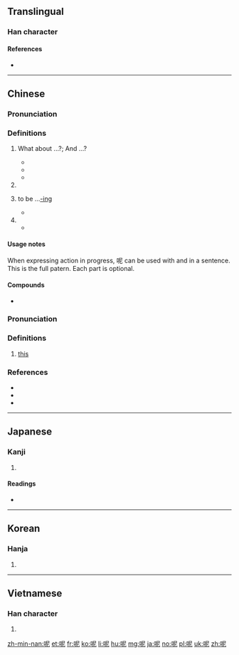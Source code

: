 {{zh-forms}}
==Translingual==
{{stroke order|strokes=8}}

===Han character===
{{Han char|rn=30|rad=口|as=05|sn=8|four=6701<sub>1</sub>|canj=口尸心 (RSP)|ids=⿰[[口]][[尼]]}}

====References====
* {{Han ref|kx=0181.250|dkj=03430|dj=0399.310|hdz=10609.030|uh=5462|ud=21602|bh=A94F|bd=43343}}

----

==Chinese==
{{zh-forms}}

===Pronunciation===
{{zh-pron
|m=ne
|h=pfs=nè
|c=ne1
|mn=neh/nih/ne/nî
|mn_note=all Min Nan cognates
|w=0ne
|cat=particle}}

===Definitions===
{{zh-hanzi}}

# {{gloss|sentence final particle indicating a reciprocal question; used to apply the previously asked question to a new subject}} What about ...?; And ...?
#* {{zh-usex|你 呢？|'''How about''' you?}}
#* {{zh-usex|你 覺得 呢？|'''What do''' you think?}}
#* {{zh-usex|你 爸爸{ba} 好 嗎？^你 媽媽{ma} '''呢'''？|How is your father? '''And''' your mom?}}
# {{gloss|sentence final particle signaling a pause, to emphasize the preceding words}}
# {{gloss|sentence final particle indicating action in progress, English [[present continuous]]}} to be ...[[-ing]]
#* {{zh-usex|我們 上 漢語 課 '''呢'''。|We '''are''' attend'''ing''' a Chinese lesson}}
# {{gloss|sentence final particle used to make questions more indirect, to give the impression that the speaker is speaking to himself}}
#* {{zh-usex|他 去 哪兒{r} 了 呢？|I wonder where he's going?}}

====Usage notes====
When expressing action in progress, 呢 can be used with {{zh-l|正在}} and {{zh-l|著/著}} in a sentence. This is the full patern. Each part is optional.
: {{zh-usex|我們 '''正在''' 上 '''著''' 漢語 課 '''呢'''。|We '''are''' attend'''ing''' a Chinese lesson}}

====Compounds====
* {{zh-l|呢喃}}

===Pronunciation===
{{zh-pron
|c=ni1,nei1
|cat=particle
}}

===Definitions===
# [[this]] {{non-gloss definition|same as {{zh-l|邇}}}}

===References===
* {{cite web
|url = http://resources.allsetlearning.com/chinese/grammar/Expressing_actions_in_progress_(full_form)
|title = Expressing actions in progress (full form)
|work = Chinese Grammar Wiki
|language = Mandarin/English}}
* {{cite web
|url = http://resources.allsetlearning.com/chinese/grammar/Softening_the_tone_of_questions_with_%22ne%22
|title = Softening the tone of questions with "ne"
|work = Chinese Grammar Wiki
|language = Mandarin/English}}
* {{cite web
|url = http://www.cantonese.sheik.co.uk/dictionary/characters/1029/
|title = CantoDict
|language = Mandarin/English}}

{{zh-cat|Beginning}}

----

==Japanese==

===Kanji===
{{ja-kanji|grade=|rs=口05}}

# {{defn|lang=ja|sort=口05}}

====Readings====
* {{ja-readings|on=[[じ]] (ji), [[に]] (ni)|kun=}}

----

==Korean==

===Hanja===
{{ko-hanja|hangeul=니|mr=ni}}

# {{defn|lang=ko|sort=口05}}

----

==Vietnamese==

===Han character===
{{vi-hantu|[[ni]], [[nài]], [[nấy]], [[nê]], [[nỉ]], [[nì]], [[này]]|rs=口05}}

# {{defn|lang=vi|sort=口05}}

[[zh-min-nan:呢]]
[[et:呢]]
[[fr:呢]]
[[ko:呢]]
[[li:呢]]
[[hu:呢]]
[[mg:呢]]
[[ja:呢]]
[[no:呢]]
[[pl:呢]]
[[uk:呢]]
[[zh:呢]]